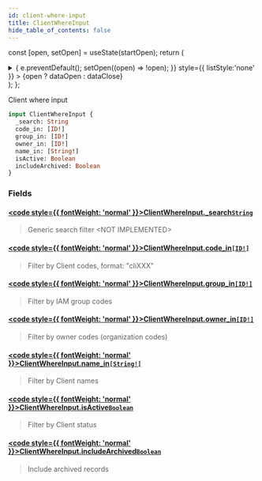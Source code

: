 ```yaml
---
id: client-where-input
title: ClientWhereInput
hide_table_of_contents: false
---
```






const [open, setOpen] = useState(startOpen);
return (
<details {...(open ? { open: true } : {})} className="details" style={{ border:'none', boxShadow:'none', background:'var(--ifm-background-color)' }}>
<summary
onClick={(e) => {
e.preventDefault();
setOpen((open) => !open);
}}
style={{ listStyle:'none' }} >
{open ? dataOpen : dataClose}
</summary>
{open && children}
</details>
);
};

Client where input

```graphql
input ClientWhereInput {
  _search: String
  code_in: [ID!]
  group_in: [ID!]
  owner_in: [ID!]
  name_in: [String!]
  isActive: Boolean
  includeArchived: Boolean
}
```

### Fields

#### [<code style={{ fontWeight: 'normal' }}>ClientWhereInput.<b>\_search</b></code>](#)<Bullet />[`String`](/api/scalars/string) <Badge class="badge badge--secondary" text="scalar"/>

> Generic search filter &#x003C;NOT IMPLEMENTED&#x003E;

#### [<code style={{ fontWeight: 'normal' }}>ClientWhereInput.<b>code_in</b></code>](#)<Bullet />[`[ID!]`](/api/scalars/id) <Badge class="badge badge--secondary" text="list"/> <Badge class="badge badge--secondary" text="scalar"/>

> Filter by Client codes, format: "cliXXX"

#### [<code style={{ fontWeight: 'normal' }}>ClientWhereInput.<b>group_in</b></code>](#)<Bullet />[`[ID!]`](/api/scalars/id) <Badge class="badge badge--secondary" text="list"/> <Badge class="badge badge--secondary" text="scalar"/>

> Filter by IAM group codes

#### [<code style={{ fontWeight: 'normal' }}>ClientWhereInput.<b>owner_in</b></code>](#)<Bullet />[`[ID!]`](/api/scalars/id) <Badge class="badge badge--secondary" text="list"/> <Badge class="badge badge--secondary" text="scalar"/>

> Filter by owner codes (organization codes)

#### [<code style={{ fontWeight: 'normal' }}>ClientWhereInput.<b>name_in</b></code>](#)<Bullet />[`[String!]`](/api/scalars/string) <Badge class="badge badge--secondary" text="list"/> <Badge class="badge badge--secondary" text="scalar"/>

> Filter by Client names

#### [<code style={{ fontWeight: 'normal' }}>ClientWhereInput.<b>isActive</b></code>](#)<Bullet />[`Boolean`](/api/scalars/boolean) <Badge class="badge badge--secondary" text="scalar"/>

> Filter by Client status

#### [<code style={{ fontWeight: 'normal' }}>ClientWhereInput.<b>includeArchived</b></code>](#)<Bullet />[`Boolean`](/api/scalars/boolean) <Badge class="badge badge--secondary" text="scalar"/>

> Include archived records
